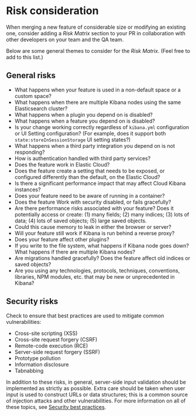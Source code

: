 # Risk consideration

When merging a new feature of considerable size or modifying an existing one,
consider adding a *Risk Matrix* section to your PR in collaboration with other
developers on your team and the QA team.

Below are some general themes to consider for the *Risk Matrix*. (Feel free to
add to this list.)


## General risks

- What happens when your feature is used in a non-default space or a custom
  space?
- What happens when there are multiple Kibana nodes using the same Elasticsearch
  cluster?
- What happens when a plugin you depend on is disabled?
- What happens when a feature you depend on is disabled?
- Is your change working correctly regardless of `kibana.yml` configuration or
  UI Setting configuration? (For example, does it support both
  `state:storeInSessionStorage` UI setting states?)
- What happens when a third party integration you depend on is not responding?
- How is authentication handled with third party services?
- Does the feature work in Elastic Cloud?
- Does the feature create a setting that needs to be exposed, or configured
  differently than the default, on the Elastic Cloud?
- Is there a significant performance impact that may affect Cloud Kibana
  instances?
- Does your feature need to be aware of running in a container?
- Does the feature Work with security disabled, or fails gracefully?
- Are there performance risks associated with your feature? Does it potentially
  access or create: (1) many fields; (2) many indices; (3) lots of data;
  (4) lots of saved objects; (5) large saved objects.
- Could this cause memory to leak in either the browser or server?
- Will your feature still work if Kibana is run behind a reverse proxy?
- Does your feature affect other plugins?
- If you write to the file system, what happens if Kibana node goes down? What
  happens if there are multiple Kibana nodes?
- Are migrations handled gracefully? Does the feature affect old indices or
  saved objects?
- Are you using any technologies, protocols, techniques, conventions, libraries,
  NPM modules, etc. that may be new or unprecedented in Kibana?


## Security risks

Check to ensure that best practices are used to mitigate common vulnerabilities:

- Cross-site scripting (XSS)
- Cross-site request forgery (CSRF)
- Remote-code execution (RCE)
- Server-side request forgery (SSRF)
- Prototype pollution
- Information disclosure
- Tabnabbing

In addition to these risks, in general, server-side input validation should be
implemented as strictly as possible. Extra care should be taken when user input
is used to construct URLs or data structures; this is a common source of
injection attacks and other vulnerabilities. For more information on all of
these topics, see [Security best practices][security-best-practices].

[security-best-practices]: https://www.elastic.co/guide/en/kibana/master/security-best-practices.html
